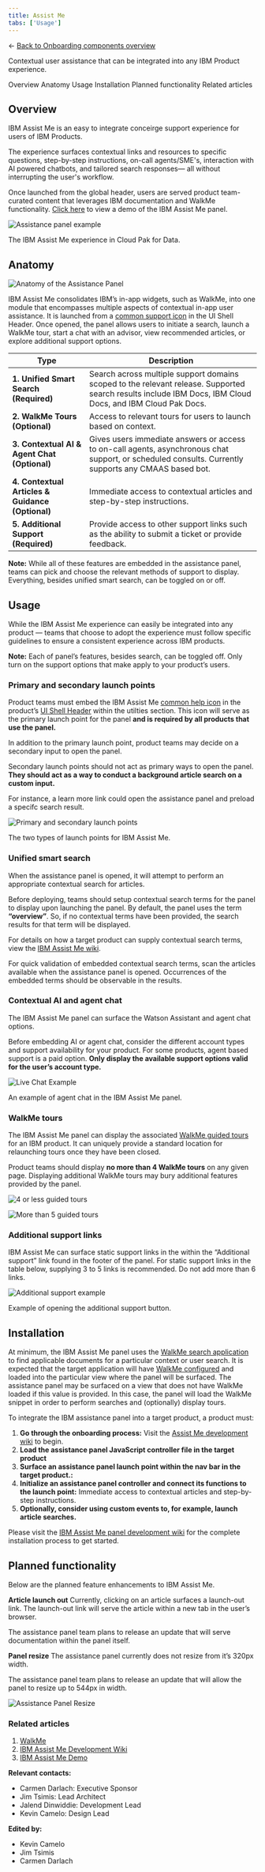 ```yaml
---
title: Assist Me
tabs: ['Usage']
---
```


← [Back to Onboarding components overview](/components/onboarding/overview#assist-me-panel)

<PageDescription>

Contextual user assistance that can be integrated into any IBM Product experience.

</PageDescription>

<AnchorLinks>
    <AnchorLink>Overview</AnchorLink>
    <AnchorLink>Anatomy</AnchorLink>
    <AnchorLink>Usage</AnchorLink>
    <AnchorLink>Installation</AnchorLink>
    <AnchorLink>Planned functionality</AnchorLink>
    <AnchorLink>Related articles</AnchorLink>
</AnchorLinks>

## Overview
IBM Assist Me is an easy to integrate conceirge support experience for users of IBM Products.

The experience surfaces contextual links and resources to specific questions, step-by-step instructions, on-call agents/SME's, interaction with AI powered chatbots, and tailored search responses— all without interrupting the user's workflow. 

Once launched from the global header, users are served product team-curated content that leverages IBM documentation and WalkMe functionality. [Click here](https://ibm-assist-me1.fyre.ibm.com/) to view a demo of the IBM Assist Me panel. 

<Row>
  <Column colLg={12}>

![Assistance panel example](images/AssistancePanel_Example.gif)
<Caption>The IBM Assist Me experience in Cloud Pak for Data.</Caption>

  </Column>
</Row>

## Anatomy

<Row>
  <Column colLg={8}>

![Anatomy of the Assistance Panel](images/AssistancePanel_Anatomy.jpg)

  </Column>
</Row>

IBM Assist Me consolidates IBM’s in-app widgets, such as WalkMe, into one module that encompasses multiple aspects of contextual in-app user assistance. It is launched from a [common support icon](https://carbondesignsystem.com/a5319309-aa8d-4c37-9ef0-6bfada150e37) in the UI Shell Header. Once opened, the panel allows users to initiate a search, launch a WalkMe tour, start a chat with an advisor, view recommended articles, or explore additional support options.

| Type | Description |
| -------------------- | ------ |
| **1. Unified Smart Search (Required)**  | Search across multiple support domains scoped to the relevant release. Supported search results include IBM Docs, IBM Cloud Docs, and IBM Cloud Pak Docs.|
| **2. WalkMe Tours (Optional)** | Access to relevant tours for users to launch based on context.|
| **3. Contextual AI & Agent Chat (Optional)** | Gives users immediate answers or access to on-call agents, asynchronous chat support, or scheduled consults. Currently supports any CMAAS based bot.|
| **4. Contextual Articles & Guidance (Optional)** | Immediate access to contextual articles and step-by-step instructions.|
| **5. Additional Support (Required)** | Provide access to other support links such as the ability to submit a ticket or provide feedback.|

**Note:** While all of these features are embedded in the assistance panel, teams can pick and choose the relevant methods of support to display. Everything, besides unified smart search, can be toggled on or off. 

## Usage
While the IBM Assist Me experience can easily be integrated into any product — teams that choose to adopt the experience must follow specific guidelines to ensure a consistent experience across IBM products.

**Note:** Each of panel’s features, besides search, can be toggled off. Only turn on the support options that make apply to your product’s users.

### Primary and secondary launch points
Product teams must embed the IBM Assist Me [common help icon](blob:https://carbondesignsystem.com/e71a0be6-6d05-4fc0-8535-0a7fe165acf7) in the product’s [UI Shell Header](https://carbondesignsystem.com/components/UI-shell-header/usage/) within the utilties section. This icon will serve as the primary launch point for the panel **and is required by all products that use the panel.**

In addition to the primary launch point, product teams may decide on a secondary input to open the panel.

Secondary launch points should not act as primary ways to open the panel. **They should act as a way to conduct a background article search on a custom input.**

For instance, a learn more link could open the assistance panel and preload a specifc search result.

<Row>
  <Column colLg={8}>

![Primary and secondary launch points](images/AssistancePanel_LaunchPoints.jpg)
<Caption>The two types of launch points for IBM Assist Me.</Caption>

  </Column>
</Row>


### Unified smart search
When the assistance panel is opened, it will attempt to perform an appropriate contextual search for articles.

Before deploying, teams should setup contextual search terms for the panel to display upon launching the panel. By default, the panel uses the term **“overview”**. So, if no contextual terms have been provided, the search results for that term will be displayed.

For details on how a target product can supply contextual search terms, view the [IBM Assist Me wiki](https://github.ibm.com/PrivateCloud-analytics/ibm-assist-me/wiki/02.-How-to-embed-search-context).

For quick validation of embedded contextual search terms, scan the articles available when the assistance panel is opened. Occurrences of the embedded terms should be observable in the results.

### Contextual AI and agent chat
The IBM Assist Me panel can surface the Watson Assistant and agent chat options.

Before embedding AI or agent chat, consider the different account types and support availability for your product. For some products, agent based support is a paid option. **Only display the available support options valid for the user’s account type.**

<Row>
  <Column colLg={8}>

![Live Chat Example](images/AssistancePanelChat.jpg)
<Caption>An example of agent chat in the IBM Assist Me panel.</Caption>

  </Column>
</Row>


### WalkMe tours
The IBM Assist Me panel can display the associated [WalkMe guided tours](https://pages.github.ibm.com/cdai-design/pal/walkme-guide/main/overview/) for an IBM product. It can uniquely provide a standard location for relaunching tours once they have been closed.

Product teams should display **no more than 4 WalkMe tours** on any given page. Displaying additional WalkMe tours may bury additional features provided by the panel.

<Row>
  <Column colMd={4} colLg={6}>
  <DoDontExample type="do" caption="Show 4 or less guided tours in the panel.">

![4 or less guided tours](images/AssistancePanel_GuidedToursDo.jpg)

  </DoDontExample>
  </Column>
  <Column colMd={4} colLg={6}>
  <DoDontExample type="dont" caption="Show 5 or more guided tours in the panel.">

![More than 5 guided tours](images/AssistancePanel_GuidedToursDont.jpg)

  </DoDontExample>
  </Column>
</Row>

### Additional support links

IBM Assist Me can surface static support links in the within the “Additional support” link found in the footer of the panel. For static support links in the table below, supplying 3 to 5 links is recommended. Do not add more than 6 links.

<Row>
  <Column colLg={8}>

![Additional support example](images/AssistancePanel_RecommendedArticles.gif)
<Caption>Example of opening the additional support button.</Caption>

  </Column>
</Row>

## Installation

At minimum, the IBM Assist Me panel uses the [WalkMe search application](https://pages.github.ibm.com/cdai-design/pal/walkme-guide/main/overview#walkme-implementations) to find applicable documents for a particular context or user search. It is expected that the target application will have [WalkMe configured](https://pages.github.ibm.com/cdai-design/pal/walkme-guide/main/overview) and loaded into the particular view where the panel will be surfaced. The assistance panel may be surfaced on a view that does not have WalkMe loaded if this value is provided. In this case, the panel will load the WalkMe snippet in order to perform searches and (optionally) display tours.

To integrate the IBM assistance panel into a target product, a product must:

1. **Go through the onboarding process:** Visit the [Assist Me development wiki](https://github.ibm.com/PrivateCloud-analytics/ibm-assist-me/wiki) to begin.
2. **Load the assistance panel JavaScript controller file in the target product** 
3. **Surface an assistance panel launch point within the nav bar in the target product.:** 
4. **Initialize an assistance panel controller and connect its functions to the launch point:** Immediate access to contextual articles and step-by-step instructions.
5. **Optionally, consider using custom events to, for example, launch article searches.**

Please visit the [IBM Assist Me panel development wiki](https://github.ibm.com/PrivateCloud-analytics/ibm-assist-me/wiki) for the complete installation process to get started.

## Planned functionality
Below are the planned feature enhancements to IBM Assist Me.

**Article launch out**
Currently, clicking on an article surfaces a launch-out link. The launch-out link will serve the article within a new tab in the user’s browser. 

The assistance panel team plans to release an update that will serve documentation within the panel itself.

**Panel resize**
The assistance panel currently does not resize from it’s 320px width. 

The assistance panel team plans to release an update that will allow the panel to resize up to 544px in width.

<Row>
  <Column colLg={8}>

![Assistance Panel Resize](images/AssistancePanel_Resize.gif)

  </Column>
</Row>

### Related articles

1. [WalkMe](https://pages.github.ibm.com/cdai-design/pal/walkme-guide/main/overview)
2. [IBM Assist Me Development Wiki](https://github.ibm.com/PrivateCloud-analytics/ibm-assist-me/wiki)
3. [IBM Assist Me Demo](https://ibm-assist-me1.fyre.ibm.com/)

**Relevant contacts:**
- Carmen Darlach: Executive Sponsor
- Jim Tsimis: Lead Architect
- Jalend Dinwiddie: Development Lead
- Kevin Camelo: Design Lead

**Edited by:**
- Kevin Camelo
- Jim Tsimis
- Carmen Darlach
